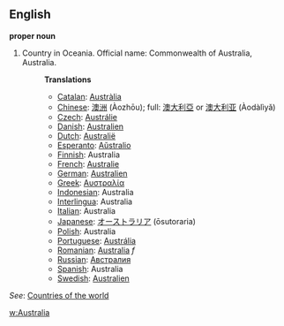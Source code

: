 ==English==

'''proper noun'''

# Country in Oceania. Official name: Commonwealth of Australia, Australia.
#:'''Translations'''
#:*[[Catalan]]: [[Austràlia]]
#:*[[Chinese]]: [[澳洲]] (Àozhōu); full: [[澳大利亞]] or [[澳大利亚]] (Àodàlìyǎ)
#:*[[Czech]]: [[Austrálie]]
#:*[[Danish]]: [[Australien]]
#:*[[Dutch]]: [[Australië]]
#:*[[Esperanto]]: [[Aŭstralio]]
#:*[[Finnish]]: Australia
#:*[[French]]: [[Australie]]
#:*[[German]]: [[Australien]]
#:*[[Greek]]: [[Αυστραλία]]
#:*[[Indonesian]]: Australia
#:*[[Interlingua]]: Australia
#:*[[Italian]]: Australia
#:*[[Japanese]]: [[オーストラリア]] (ōsutoraria)
#:*[[Polish]]: Australia
#:*[[Portuguese]]: [[Austrália]]
#:*[[Romanian]]: [[Australia]] ''f''
#:*[[Russian]]: [[Австралия]]
#:*[[Spanish]]: Australia
#:*[[Swedish]]: [[Australien]]

''See'': [[Countries of the world]]

[[w:Australia]]